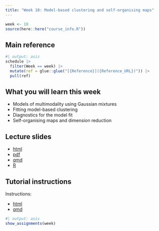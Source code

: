 ```yaml
---
title: "Week 10: Model-based clustering and self-organising maps"
---
```


```r
week <- 10
source(here::here("course_info.R"))
```

## Main reference

```r
#| output: asis
schedule |>
  filter(Week == week) |>
  mutate(ref = glue::glue("[{Reference}]({Reference_URL})")) |>
  pull(ref)
```

## What you will learn this week

* Models of multimodality using Gaussian mixtures
* Fitting model-based clustering
* Diagnostics for the model fit
* Self-organising maps and dimension reduction

## Lecture slides

- [html](https://iml.numbat.space/week10/slides.html)
- [pdf](https://iml.numbat.space/week10/slides.pdf)
- [qmd](https://iml.numbat.space/week10/slides.qmd)
- [R](https://iml.numbat.space/week19/slides.R)

## Tutorial instructions

Instructions:

- [html](https://iml.numbat.space/week10/tutorial.html)
- [qmd](https://iml.numbat.space/week10/tutorial.qmd)

```r
#| output: asis
show_assignments(week)
```
